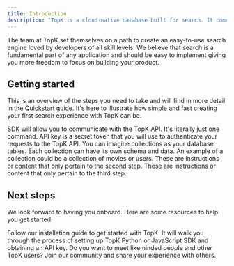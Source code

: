 ```yaml
---
title: Introduction
description: "TopK is a cloud-native database built for search. It comes with embeddings, keyword search, vector search, metadata filtering, and reranking built-in."
---
```



The team at TopK set themselves on a path to create an easy-to-use search engine loved by developers of all skill levels. We believe that search is a fundamental part of any application and should be easy to implement giving you more freedom to focus on building your product.

## Getting started

This is an overview of the steps you need to take and will find in more detail in the [Quickstart](quickstart) guide. It's here to illustrate how simple and fast creating your first search experience with TopK can be.

<Steps>
  <Step title="Install the SDK">
    SDK will allow you to communicate with the TopK API. It's literally just one
    command.
  </Step>
  <Step title="Create an API key">
    API key is a secret token that you will use to authenticate your requests to
    the TopK API.
  </Step>
  <Step title="Create your first collection">
    You can imagine collections as your database tables. Each collection can
    have its own schema and data. An example of a collection could be a collection
    of movies or users.
  </Step>
  <Step title="Add documents to your first collection">
    These are instructions or content that only pertain to the second step.
  </Step>
  <Step title="Search your collection">
    These are instructions or content that only pertain to the third step.
  </Step>
</Steps>

## Next steps

We look forward to having you onboard. Here are some resources to help you get started:

<CardGroup cols={2}>
  <Card title="Install TopK" icon="pen-to-square" href="/installation">
    Follow our installation guide to get started with TopK. It will walk you through
    the process of setting up TopK Python or JavaScript SDK and obtaining an API key.
  </Card>
  <Card title="Community" icon="users" href="/community">
    Do you want to meet likeminded people and other TopK users? Join our
    community and share your experience with others.
  </Card>
</CardGroup>
